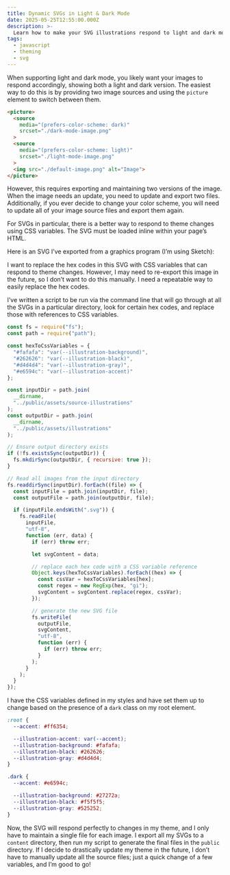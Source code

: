 ```yaml
---
title: Dynamic SVGs in Light & Dark Mode
date: 2025-05-25T12:55:00.000Z
description: >-
  Learn how to make your SVG illustrations respond to light and dark mode using CSS variables—plus, a script to automate replacing hex values.
tags:
  - javascript
  - theming
  - svg
---
```

When supporting light and dark mode, you likely want your images to respond accordingly, showing both a light and dark version. The easiest way to do this is by providing two image sources and using the `picture` element to switch between them.

```html
<picture>
  <source
    media="(prefers-color-scheme: dark)"
    srcset="./dark-mode-image.png"
  >
  <source
    media="(prefers-color-scheme: light)"
    srcset="./light-mode-image.png"
  >
  <img src="./default-image.png" alt="Image">
</picture>
```

However, this requires exporting and maintaining two versions of the image. When the image needs an update, you need to update and export two files. Additionally, if you ever decide to change your color scheme, you will need to update all of your image source files and export them again.

For SVGs in particular, there is a better way to respond to theme changes using CSS variables. The SVG must be loaded inline within your page’s HTML.

Here is an SVG I’ve exported from a graphics program (I’m using Sketch):

<LightDarkSvg />

I want to replace the hex codes in this SVG with CSS variables that can respond to theme changes. However, I may need to re-export this image in the future, so I don’t want to do this manually. I need a repeatable way to easily replace the hex codes.

I’ve written a script to be run via the command line that will go through at all the SVGs in a particular directory, look for certain hex codes, and replace those with references to CSS variables.

```javascript
const fs = require("fs");
const path = require("path");

const hexToCssVariables = {
  "#fafafa": "var(--illustration-background)",
  "#262626": "var(--illustration-black)",
  "#d4d4d4": "var(--illustration-gray)",
  "#e6594c": "var(--illustration-accent)"
};

const inputDir = path.join(
  __dirname,
  "../public/assets/source-illustrations"
);
const outputDir = path.join(
  __dirname,
  "../public/assets/illustrations"
);

// Ensure output directory exists
if (!fs.existsSync(outputDir)) {
  fs.mkdirSync(outputDir, { recursive: true });
}

// Read all images from the input directory
fs.readdirSync(inputDir).forEach((file) => {
  const inputFile = path.join(inputDir, file);
  const outputFile = path.join(outputDir, file);

  if (inputFile.endsWith(".svg")) {
    fs.readFile(
      inputFile,
      "utf-8",
      function (err, data) {
        if (err) throw err;

        let svgContent = data;

        // replace each hex code with a CSS variable reference
        Object.keys(hexToCssVariables).forEach((hex) => {
          const cssVar = hexToCssVariables[hex];
          const regex = new RegExp(hex, "gi");
          svgContent = svgContent.replace(regex, cssVar);
        });

        // generate the new SVG file
        fs.writeFile(
          outputFile,
          svgContent,
          "utf-8",
          function (err) {
            if (err) throw err;
          }
        );
      }
    );
  }
});
```

I have the CSS variables defined in my styles and have set them up to change based on the presence of a `dark` class on my root element.

```css
:root {
  --accent: #ff6354;

  --illustration-accent: var(--accent);
  --illustration-background: #fafafa;
  --illustration-black: #262626;
  --illustration-gray: #d4d4d4;
}

.dark {
  --accent: #e6594c;

  --illustration-background: #27272a;
  --illustration-black: #f5f5f5;
  --illustration-gray: #525252;
}
```

Now, the SVG will respond perfectly to changes in my theme, and I only have to maintain a single file for each image. I export all my SVGs to a `content` directory, then run my script to generate the final files in the `public` directory. If I decide to drastically update my theme in the future, I don’t have to manually update all the source files; just a quick change of a few variables, and I’m good to go!